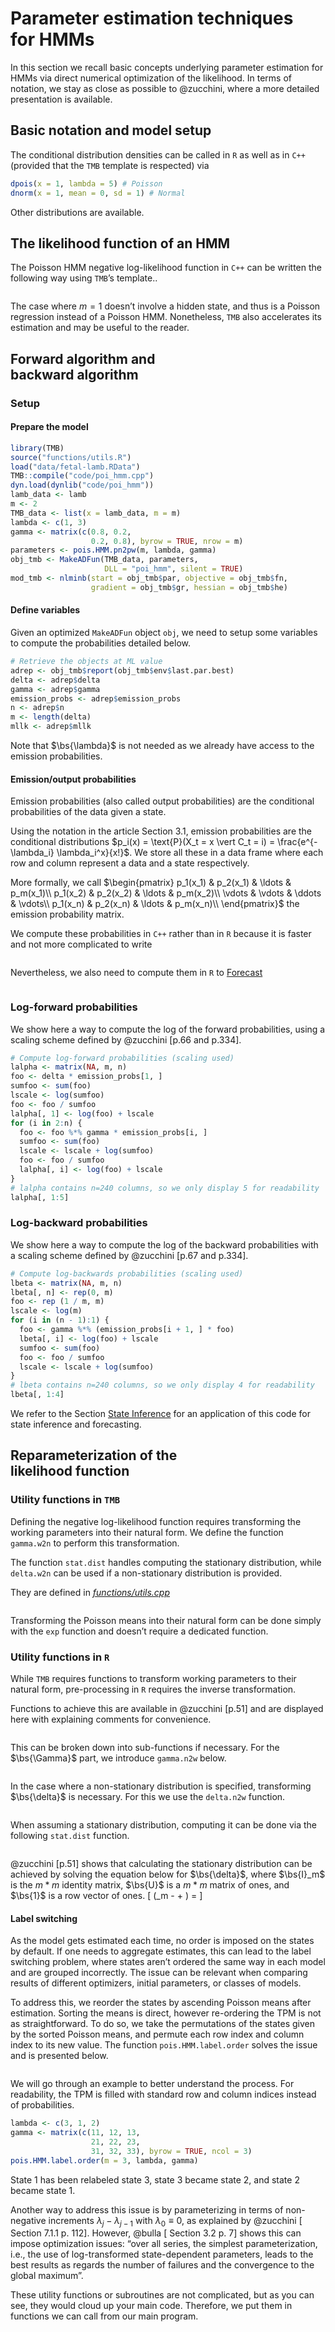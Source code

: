 # Parameter estimation techniques<br>for HMMs

In this section we recall basic concepts underlying parameter estimation for HMMs via direct numerical optimization of the likelihood. In terms of notation, we stay as close as possible to @zucchini, where a more detailed presentation is available.

## Basic notation and model setup

The conditional distribution densities can be called in `R` as well as in `C++` (provided that the `TMB` template is respected) via
```r
dpois(x = 1, lambda = 5) # Poisson
dnorm(x = 1, mean = 0, sd = 1) # Normal
```
Other distributions are available.

## The likelihood function of an HMM

The Poisson HMM negative log-likelihood function in `C++` can be written the following way using `TMB`'s template..
```Rcpp
```

The case where $m = 1$ doesn't involve a hidden state, and thus is a Poisson regression instead of a Poisson HMM.
Nonetheless, `TMB` also accelerates its estimation and may be useful to the reader.

## Forward algorithm and<br>backward algorithm {#forward-backward}
### Setup
#### Prepare the model
```r
library(TMB)
source("functions/utils.R")
load("data/fetal-lamb.RData")
TMB::compile("code/poi_hmm.cpp")
dyn.load(dynlib("code/poi_hmm"))
lamb_data <- lamb
m <- 2
TMB_data <- list(x = lamb_data, m = m)
lambda <- c(1, 3)
gamma <- matrix(c(0.8, 0.2,
                  0.2, 0.8), byrow = TRUE, nrow = m)
parameters <- pois.HMM.pn2pw(m, lambda, gamma)
obj_tmb <- MakeADFun(TMB_data, parameters,
                     DLL = "poi_hmm", silent = TRUE)
mod_tmb <- nlminb(start = obj_tmb$par, objective = obj_tmb$fn,
                  gradient = obj_tmb$gr, hessian = obj_tmb$he)
```

#### Define variables
Given an optimized `MakeADFun` object `obj`, we need to setup some variables to compute the probabilities detailed below.

```r
# Retrieve the objects at ML value
adrep <- obj_tmb$report(obj_tmb$env$last.par.best)
delta <- adrep$delta
gamma <- adrep$gamma
emission_probs <- adrep$emission_probs
n <- adrep$n
m <- length(delta)
mllk <- adrep$mllk
```

Note that $\bs{\lambda}$ is not needed as we already have access to the emission probabilities.

#### Emission/output probabilities
Emission probabilities (also called output probabilities) are the conditional probabilities of the data given a state.

Using the notation in the article Section 3.1, emission probabilities are the conditional distributions $p_i(x) = \text{P}(X_t = x \vert C_t = i) = \frac{e^{-\lambda_i} \lambda_i^x}{x!}$.
We store all these in a data frame where each row and column represent a data and a state respectively.

More formally, we call
$\begin{pmatrix}
p_1(x_1)  & p_2(x_1) & \ldots & p_m(x_1)\\
p_1(x_2)  & p_2(x_2) & \ldots & p_m(x_2)\\
\vdots    &  \vdots  & \ddots & \vdots\\
p_1(x_n)  & p_2(x_n) & \ldots & p_m(x_n)\\
\end{pmatrix}$
the emission probability matrix.

We compute these probabilities in `C++` rather than in `R` because it is faster and not more complicated to write

```Rcpp
```

Nevertheless, we also need to compute them in `R` to [Forecast](#forecast)
```r
```

### Log-forward probabilities {#log-forward}
We show here a way to compute the log of the forward probabilities, using a scaling scheme defined by @zucchini[p.66 and p.334].

```r
# Compute log-forward probabilities (scaling used)
lalpha <- matrix(NA, m, n)
foo <- delta * emission_probs[1, ]
sumfoo <- sum(foo)
lscale <- log(sumfoo)
foo <- foo / sumfoo
lalpha[, 1] <- log(foo) + lscale
for (i in 2:n) {
  foo <- foo %*% gamma * emission_probs[i, ]
  sumfoo <- sum(foo)
  lscale <- lscale + log(sumfoo)
  foo <- foo / sumfoo
  lalpha[, i] <- log(foo) + lscale
}
# lalpha contains n=240 columns, so we only display 5 for readability
lalpha[, 1:5]
```

### Log-backward probabilities {#log-backward}
We show here a way to compute the log of the backward probabilities with a scaling scheme defined by @zucchini[p.67 and p.334].

```r
# Compute log-backwards probabilities (scaling used)
lbeta <- matrix(NA, m, n)
lbeta[, n] <- rep(0, m)
foo <- rep (1 / m, m)
lscale <- log(m)
for (i in (n - 1):1) {
  foo <- gamma %*% (emission_probs[i + 1, ] * foo)
  lbeta[, i] <- log(foo) + lscale
  sumfoo <- sum(foo)
  foo <- foo / sumfoo
  lscale <- lscale + log(sumfoo)
}
# lbeta contains n=240 columns, so we only display 4 for readability
lbeta[, 1:4]
```

We refer to the Section [State Inference](#state-inference) for an application of this code for state inference and forecasting.

## Reparameterization of the<br>likelihood function

### Utility functions in `TMB`

Defining the negative log-likelihood function requires transforming the working parameters into their natural form.
We define the function `gamma.w2n` to perform this transformation.

The function `stat.dist` handles computing the stationary distribution, while `delta.w2n` can be used if a non-stationary distribution is provided.

They are defined in *[functions/utils.cpp](functions/utils.cpp)*

```Rcpp
```

Transforming the Poisson means into their natural form can be done simply with the `exp` function and doesn't require a dedicated function.

### Utility functions in `R`
While `TMB` requires functions to transform working parameters to their natural form, pre-processing in `R` requires the inverse transformation.

Functions to achieve this are available in @zucchini[p.51] and are displayed here with explaining comments for convenience.

```r
```

This can be broken down into sub-functions if necessary. For the $\bs{\Gamma}$ part, we introduce `gamma.n2w` below.
```r
```

In the case where a non-stationary distribution is specified, transforming $\bs{\delta}$ is necessary. For this we use the `delta.n2w` function.
```r
```

When assuming a stationary distribution, computing it can be done via the following `stat.dist` function.
```r
```

@zucchini[p.51] shows that calculating the stationary distribution can be achieved by solving the equation below for $\bs{\delta}$, where $\bs{I}_m$ is the $m*m$ identity matrix, $\bs{U}$ is a $m*m$ matrix of ones, and $\bs{1}$ is a row vector of ones.
\[
\bs{\delta}(\bs{I}_m - \bs{\Gamma} + \bs{U}) = \bs{1}
\]


#### Label switching {#label-switching}
As the model gets estimated each time, no order is imposed on the states by default.
If one needs to aggregate estimates, this can lead to the label switching problem, where states aren't ordered the same way in each model and are grouped incorrectly.
The issue can be relevant when comparing results of different optimizers, initial parameters, or classes of models. 

To address this, we reorder the states by ascending Poisson means after estimation.
Sorting the means is direct, however re-ordering the TPM is not as straightforward.
To do so, we take the permutations of the states given by the sorted Poisson means, and permute each row index and column index to its new value.
The function `pois.HMM.label.order` solves the issue and is presented below. 
```r
```

We will go through an example to better understand the process.
For readability, the TPM is filled with standard row and column indices instead of probabilities.
```r
lambda <- c(3, 1, 2)
gamma <- matrix(c(11, 12, 13,
                  21, 22, 23,
                  31, 32, 33), byrow = TRUE, ncol = 3)
pois.HMM.label.order(m = 3, lambda, gamma)
```

State 1 has been relabeled state 3, state 3 became state 2, and state 2 became state 1.

Another way to address this issue is by parameterizing in terms of non-negative increments $\lambda_j - \lambda_{j-1}$ with $\lambda_0 \equiv 0$, as explained by @zucchini[ Section 7.1.1 p. 112].
However, @bulla[ Section 3.2 p. 7] shows this can impose optimization issues: "over all series, the simplest parameterization, i.e., the use of log-transformed state-dependent parameters, leads to the best results as regards the number of failures and the convergence to the global maximum".

These utility functions or subroutines are not complicated, but as you can see, they would cloud up your main code.
Therefore, we put them in functions we can call from our main program.

